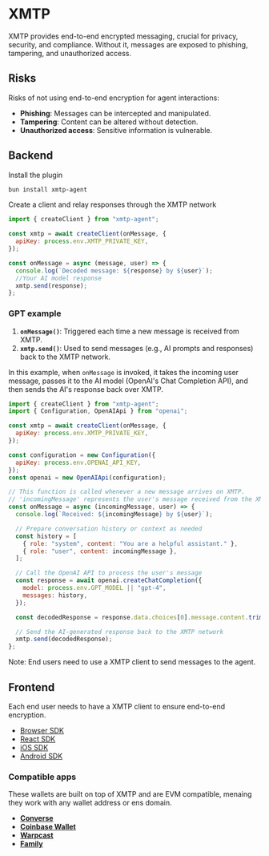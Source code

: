 # XMTP

XMTP provides end-to-end encrypted messaging, crucial for privacy, security, and compliance. Without it, messages are exposed to phishing, tampering, and unauthorized access.

## Risks

Risks of not using end-to-end encryption for agent interactions:

- **Phishing**: Messages can be intercepted and manipulated.
- **Tampering**: Content can be altered without detection.
- **Unauthorized access**: Sensitive information is vulnerable.

## Backend

Install the plugin

```bash
bun install xmtp-agent
```

Create a client and relay responses through the XMTP network

```javascript
import { createClient } from "xmtp-agent";

const xmtp = await createClient(onMessage, {
  apiKey: process.env.XMTP_PRIVATE_KEY,
});

const onMessage = async (message, user) => {
  console.log(`Decoded message: ${response} by ${user}`);
  //Your AI model response
  xmtp.send(response);
};
```

### GPT example

1. **`onMessage()`**: Triggered each time a new message is received from XMTP.
2. **`xmtp.send()`**: Used to send messages (e.g., AI prompts and responses) back to the XMTP network.

In this example, when `onMessage` is invoked, it takes the incoming user message, passes it to the AI model (OpenAI's Chat Completion API), and then sends the AI's response back over XMTP.

```javascript
import { createClient } from "xmtp-agent";
import { Configuration, OpenAIApi } from "openai";

const xmtp = await createClient(onMessage, {
  apiKey: process.env.XMTP_PRIVATE_KEY,
});

const configuration = new Configuration({
  apiKey: process.env.OPENAI_API_KEY,
});
const openai = new OpenAIApi(configuration);

// This function is called whenever a new message arrives on XMTP.
// 'incomingMessage' represents the user's message received from the XMTP network.
const onMessage = async (incomingMessage, user) => {
  console.log(`Received: ${incomingMessage} by ${user}`);

  // Prepare conversation history or context as needed
  const history = [
    { role: "system", content: "You are a helpful assistant." },
    { role: "user", content: incomingMessage },
  ];

  // Call the OpenAI API to process the user's message
  const response = await openai.createChatCompletion({
    model: process.env.GPT_MODEL || "gpt-4",
    messages: history,
  });

  const decodedResponse = response.data.choices[0].message.content.trim();

  // Send the AI-generated response back to the XMTP network
  xmtp.send(decodedResponse);
};
```

Note: End users need to use a XMTP client to send messages to the agent.

## Frontend

Each end user needs to have a XMTP client to ensure end-to-end encryption.

- [Browser SDK](https://github.com/xmtp/xmtp-js)
- [React SDK](https://github.com/xmtp/xmtp-web)
- [iOS SDK](https://github.com/xmtp/xmtp-ios)
- [Android SDK](https://github.com/xmtp/xmtp-android)

### Compatible apps

These wallets are built on top of XMTP and are EVM compatible, menaing they work with any wallet address or ens domain.

- [**Converse**](https://converse.xyz)
- [**Coinbase Wallet**](https://www.coinbase.com/en-ar/wallet/downloads)
- [**Warpcast**](https://warpcast.com/)
- [**Family**](https://family.co/)

